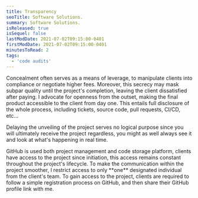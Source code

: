 ```yaml
---
title: Transparency
seoTitle: Software Solutions.
summary: Software Solutions.
isReleased: true
isSequel: false
lastModDate: 2021-07-02T09:15:00-0401
firstModDate: 2021-07-02T09:15:00-0401
minutesToRead: 2
tags:
  - 'code audits'
---
```

<C>
Concealment often serves as a means of leverage, to manipulate clients into compliance or negotiate higher fees. Moreover, this secrecy may mask subpar <L href="/blog/software-quality">quality</L> until the project's completion, leaving the client dissatisfied after <L href="/services/billing">paying.</L>
</C>

<C>
I advocate for openness from the outset, making the final product accessible to the client from day one. This entails full disclosure of the whole <L href="/services/full-project-development">process</L>, including <L href="/services/glossary#tickets">tickets</L>, source code, pull requests, CI/CD, etc... 
</C>

<C>

Delaying the unveiling of the project serves no logical purpose since you will ultimately receive the project regardless, you might as well always see it and look at what's happening in real time.
</C>


<C>
GitHub is used both project management and code storage platform, clients have access to the project since initiation, this access remains constant throughout the project's lifecycle.
</C>

<C>
To make the <L href="/services/communication">communication</L> within the project smoother, I restrict access to only **one** designated individual from the client's team. 
</C>


<C>
To gain access to the project, clients are required to follow a simple registration process on GitHub, and then share their GitHub profile link with me.
</C>



